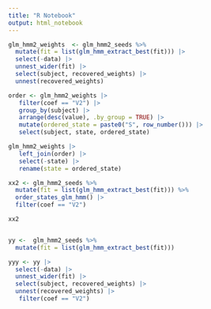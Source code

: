```yaml
---
title: "R Notebook"
output: html_notebook
---
```


```r
glm_hmm2_weights  <- glm_hmm2_seeds %>%
  mutate(fit = list(glm_hmm_extract_best(fit))) |> 
  select(-data) |> 
  unnest_wider(fit) |> 
  select(subject, recovered_weights) |> 
  unnest(recovered_weights)

order <- glm_hmm2_weights |> 
   filter(coef == "V2") |> 
   group_by(subject) |> 
   arrange(desc(value), .by_group = TRUE) |> 
   mutate(ordered_state = paste0("S", row_number())) |> 
   select(subject, state, ordered_state)

glm_hmm2_weights |> 
   left_join(order) |> 
   select(-state) |> 
   rename(state = ordered_state)
```


```r
xx2 <- glm_hmm2_seeds %>%
  mutate(fit = list(glm_hmm_extract_best(fit))) %>%
  order_states_glm_hmm() |> 
  filter(coef == "V2")

xx2


yy <-  glm_hmm2_seeds %>%
  mutate(fit = list(glm_hmm_extract_best(fit))) 

yyy <- yy |> 
  select(-data) |> 
  unnest_wider(fit) |> 
  select(subject, recovered_weights) |> 
  unnest(recovered_weights) |> 
   filter(coef == "V2")
```

